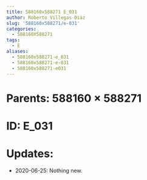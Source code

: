 ```yaml
---
title: 588160x588271 E_031
author: Roberto Villegas-Diaz
slug: '588160x588271/e-031'
categories:
  - 588160X588271
tags:
  - E
aliases:
  - 588160x588271-e_031
  - 588160x588271-e-031
  - 588160x588271-e031
---
```


# **Parents**: 588160 $\times$ 588271
# **ID**: E_031
# **Updates**: 
 - 2020-06-25: Nothing new.
